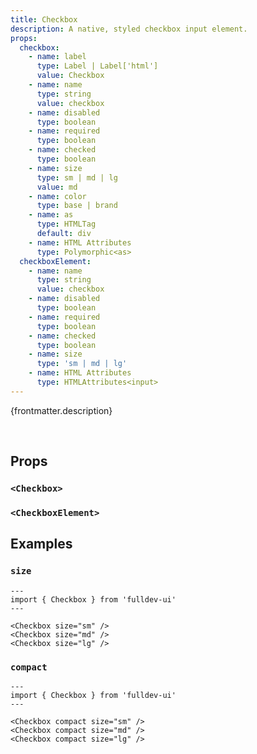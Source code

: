 ```yaml
---
title: Checkbox
description: A native, styled checkbox input element.
props:
  checkbox:
    - name: label
      type: Label | Label['html']
      value: Checkbox
    - name: name
      type: string
      value: checkbox
    - name: disabled
      type: boolean
    - name: required
      type: boolean
    - name: checked
      type: boolean
    - name: size
      type: sm | md | lg
      value: md
    - name: color
      type: base | brand
    - name: as
      type: HTMLTag
      default: div
    - name: HTML Attributes
      type: Polymorphic<as>
  checkboxElement:
    - name: name
      type: string
      value: checkbox
    - name: disabled
      type: boolean
    - name: required
      type: boolean
    - name: checked
      type: boolean
    - name: size
      type: 'sm | md | lg'
    - name: HTML Attributes
      type: HTMLAttributes<input>
---
```



{frontmatter.description}

<br />

<Story title={frontmatter.title} props={frontmatter.props.checkbox} />

## Props

### `<Checkbox>`

<PropsTable props={frontmatter.props.checkbox} />

### `<CheckboxElement>`

<PropsTable props={frontmatter.props.checkboxElement} />

## Examples

### `size`

<SizeProp />

```astro live
---
import { Checkbox } from 'fulldev-ui'
---

<Checkbox size="sm" />
<Checkbox size="md" />
<Checkbox size="lg" />
```

### `compact`

<CompactProp />

```astro live
---
import { Checkbox } from 'fulldev-ui'
---

<Checkbox compact size="sm" />
<Checkbox compact size="md" />
<Checkbox compact size="lg" />
```
